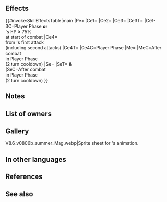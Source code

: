 {{Weapon Infobox
|tagid=SID_魔女と女神の夏光
|intID=4196
|image=wep_mg091
|exclusive=1
|weaponType=Red Tome
|cost=400
|might=14
|range=2
|cooldown=-1
|effect=Accelerates Special trigger (cooldown count-1).<br><br>If unit initiates combat or if foe's HP ≥ 75% at start of combat, grants bonus to unit's Atk/Spd/Def/Res = 5 + number of foes within 3 rows or 3 columns centered on unit × 3 (max 14; treated as 14 starting in unit's second combat in player phase and enemy phase), deals damage = 20% of unit's Spd (excluding area-of-effect Specials), and reduces the percentage of foe's non-Special "reduce damage by X%" skills by 50% during combat (excluding area-of-effect Specials). If unit initiates combat, reduces damage from foe's first attack during combat by 70% ("first attack" normally means only the first strike; for effects that grant "unit attacks twice," it means the first and second strikes), and also, grants another action to unit after combat and inflicts "restricts movement to 1 space" on unit and Pair Up cohort through their next action. (Will not trigger again for 2 turns after triggering.)
|required=Bolganone;Fenrir
|properties=
}}
==Effects==
{{#invoke:SkillEffectsTable|main
|Pe={{Eft|Accelerate Special}}
|Ce1={{Eft|Temporary buffs|Atk/Spd/Def/Res|3 x {{Tgt|Foes}} within<br>[[3 rows or 3 columns]]<br>centered on {{Tgt|Unit}}, + 5|max=14*}}
|Ce2={{Eft|Damage Boost|20% of {{Tgt|Unit}}'s Spd}}
|Ce3={{Eft|Reduce Damage Reduction|50%}}
|Ce3T={{Tgt|Foe}}
|Ce1-3C=Player Phase '''or'''<br>{{Tgt|Foe}}'s HP ≥ 75%<br>at start of combat
|Ce4={{Eft|Damage Reduction|70%}}<br>from {{Tgt|Foe}}'s first attack<br>(including second attacks)
|Ce4T={{Tgt|Unit}}
|Ce4C=Player Phase
|Me={{Eft|Another Action}}
|MeC=After combat<br>in Player Phase<br>(2 turn cooldown)
|Se={{SEt|Gravity}}
|SeT={{Tgt|Unit}} '''&'''<br>{{Tgt|Cohort}}
|SeC=After combat<br>in Player Phase<br>(2 turn cooldown)
}}
<b>{{Hatnote|* In second combat onward of both Phases, value is treated as max.}}</b>

==Notes==
{{IfUnitInitiates}}
{{Temporary buffs}}
{{DamageBoost}}
{{Reduce Damage Reduction}}
{{DamagePercentageReduction}}
{{Galeforce notes}}
{{Gravity}}
==List of owners==
{{Skill Hero List}}
==Gallery==
<gallery>
V8.6_v0806b_summer_Mag.webp|Sprite sheet for {{PAGENAME}}'s animation.
</gallery>
==In other languages==
{{OtherLanguages
|japanese=魔女と女神の夏光
|german=Goldene Sonne
|spanishEU=Luz solar de oro
|spanishLA=Luz solar de oro
|french=Lumière dorée
|italian=Luce dorata
|chineseTW=魔女與女神的夏光
|portuguese=Luz dourada
}}
==References==
<references/>
==See also==
{{See also skills|cond=Description LIKE '%if unit initiates%after combat%another action to unit%' OR  Description LIKE '%if unit initiates%another action to unit%after combat%' AND Description NOT LIKE '%if unit initiates%assist%another action%' OR Description LIKE '%if unit initiates%grants unit another action%after combat%'}}
{{Weapons Navbox}}